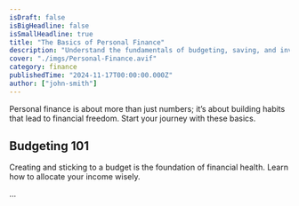 ```yaml
---
isDraft: false
isBigHeadline: false
isSmallHeadline: true
title: "The Basics of Personal Finance"
description: "Understand the fundamentals of budgeting, saving, and investing for a secure future."
cover: "./imgs/Personal-Finance.avif"
category: finance
publishedTime: "2024-11-17T00:00:00.000Z"
author: ["john-smith"]
---
```


Personal finance is about more than just numbers; it’s about building habits that lead to financial freedom. Start your journey with these basics.

## Budgeting 101

Creating and sticking to a budget is the foundation of financial health. Learn how to allocate your income wisely.

...
